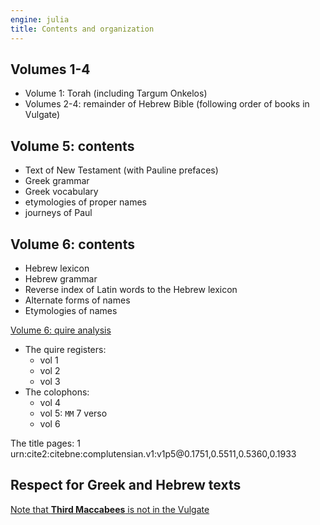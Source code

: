```yaml
---
engine: julia
title: Contents and organization
---
```






## Volumes 1-4


- Volume 1: Torah (including Targum Onkelos)
- Volumes 2-4: remainder of Hebrew Bible (following order of books in Vulgate)


## Volume 5: contents


- Text of New Testament (with Pauline prefaces)
- Greek grammar
- Greek vocabulary
- etymologies of proper names
- journeys of Paul

## Volume 6: contents

- Hebrew lexicon
- Hebrew grammar
- Reverse index of Latin words to the Hebrew lexicon
- Alternate forms of names
- Etymologies of names


[Volume 6: quire analysis](./imgs/quire-analysis.png)



- The quire registers:
    - vol 1
    - vol 2
    - vol 3
- The colophons:
    - vol 4
    - vol 5: `MM` 7 verso
    - vol 6

The title pages:
1 urn:cite2:citebne:complutensian.v1:v1p5@0.1751,0.5511,0.5360,0.1933


## Respect for Greek and Hebrew texts

[Note that **Third Maccabees** is not in the Vulgate](./imgs/maccabees3.jpg)




